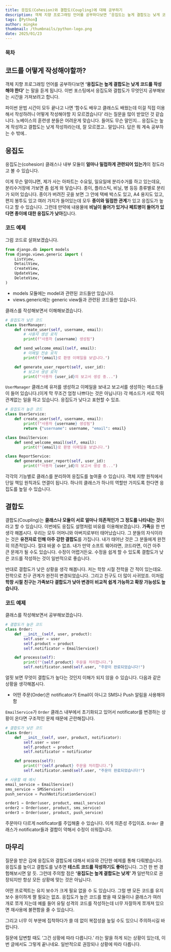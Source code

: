 ```yaml
---
title: 응집도(Cohesion)와 결합도(Coupling)에 대해 공부하기
description: 객체 지향 프로그래밍 언어를 공부하다보면 ‘응집도는 높게 결합도는 낮게 코드를 작성해야 한다’ 는 말을 듣게 됩니다. 이번 포스팅에서 응집도와 결합도가 무엇인지 공부해보는 시간을 가져보려고 합니다.
tags: [Python]
author: mingke
thumbnail: /thumbnails/python-logo.png
date: 2025/01/23
---
```


### 목차

## 코드를 어떻게 작성해야할까?

객체 지향 프로그래밍 언어를 공부하다보면 **‘응집도는 높게 결합도는 낮게 코드를 작성해야 한다’** 는 말을 듣게 됩니다. 이번 포스팅에서 응집도와 결합도가 무엇인지 공부해보는 시간을 가져보려고 합니다.

파이썬 문법 시간이 모두 끝나고 나면 ‘함수도 배우고 클래스도 배웠는데 이걸 직접 이용해서 작성하려니 어떻게 작성해야할 지 모르겠습니다’ 라는 질문을 많이 받았던 것 같습니다. 노베이스의 훈련생 분들은 어려운게 맞습니다. 들어도 무슨 말인지… 응집도는 높게 작성하고 결합도는 낮게 작성하라는데, 잘 모르겠고.. 말입니다. 답은 뭐 계속 공부하는 수 밖에..

## 응집도

응집도는(cohesion) 클래스나 내부 모듈이 **얼마나 밀접하게 관련되어 있는가**의 정도라고 볼 수 있습니다.

이게 무슨 말이냐면, 제가 사는 아파트는 수요일, 일요일에 분리수거를 하고 있는데요, 분리수거장에 가보면 좀 쉽게 와 닿습니다. 종이, 플라스틱, 비닐, 병 등등 종류별로 분리가 되어 있습니다. 종이가 버려진 곳을 보면 그 안에 택배 박스도 있고, A4 용지도 있고, 편지 봉투도 있고 여러 가지가 들어있는데 모두 **종이와 밀접한 관계**가 있고 응집도가 높다고 할 수 있습니다. 그런데 만약에 내용물에 **비닐이 들어가 있거나 페트병이 들어가 있다면 종이에 대한 응집도가 낮아**집니다.

### 코드 예제

그럼 코드로 살펴보겠습니다.

```python
from django.db import models
from django.views.generic import (
    ListView,
    DetailView,
    CreateView,
    UpdateView,
    DeleteView,
)
```

- models 모듈에는 model과 관련된 코드들만 있습니다.
- views.generic에는 generic view들과 관련된 코드들만 있습니다.

클래스를 작성해보면서 이해해보겠습니다.

```python
# 응집도가 낮은 코드
class UserManager:
    def create_user(self, username, email):
        # 사용자 생성 로직
        print(f"사용자 {username} 생성됨")

    def send_welcome_email(self, email):
        # 이메일 전송 로직
        print(f"{email}로 환영 이메일을 보냅니다.")

    def generate_user_report(self, user_id):
        # 보고서 생성 로직
        print(f"사용자 {user_id}의 보고서 생성 중...")
```

`UserManager` 클래스에 유저를 생성하고 이메일을 보내고 보고서를 생성하는 메소드들이 들어 있습니다.(이게 막 무조건 엄청 나쁘다는 것은 아닙니다) 각 메소드가 서로 딱히 관계없는 일을 하고 있습니다. 응집도가 낮다고 표현할 수 있죠.

```python
# 응집도가 높은 코드
class UserService:
    def create_user(self, username, email):
        print(f"사용자 {username} 생성됨")
        return {"username": username, "email": email}

class EmailService:
    def send_welcome_email(self, email):
        print(f"{email}로 환영 이메일을 보냅니다.")

class ReportService:
    def generate_user_report(self, user_id):
        print(f"사용자 {user_id}의 보고서 생성 중...")
```

각각의 기능별로 클래스를 분리하여 응집도를 높여줄 수 있습니다. 객체 지향 원칙에서 단일 책임 원칙과도 연결이 됩니다. 하나의 클래스가 하나의 역할만 가지도록 한다면 응집도를 높일 수 있습니다.

<Ads />

## 결합도

결합도(Coupling)는 **클래스나 모듈이 서로 얼마나 의존적인가 그 정도를 나타내는 것**이라고 할 수 있습니다. 이번에도 응집도 설명처럼 비유를 이용해보겠습니다. **가족**을 한 번 생각 해봅시다. 우리는 모두 어머니와 아버지로부터 태어났습니다. 그 분들의 자식이라는 것은 **유전자로 인해 아주 강한 결합도**를 가집니다. 내가 태어난 것은 그 분들에게 완전히 의존적입니다. 절대 바꿀 수 없죠. 내가 만약 소프트 웨어라면, 코드라면, 이건 아주 큰 문제가 될 수도 있습니다. 수정이 어렵거든요. 수정을 쉽게 할 수 있도록 결합도가 낮은 코드를 작성하는 것이 일반적으로 좋습니다.

반대로 결합도가 낮은 상황을 생각 해봅니다. 저는 학창 시절 전학을 간 적이 있는데요. 전학으로 친구 관계가 완전히 변경되었습니다. 그리고 친구도 더 많이 사귀었죠. 이처럼 **학창 시절 친구는 가족보다 결합도가 낮아 변경이 비교적 쉽게 가능하고 확장 가능성도 높습니다.**

### 코드 예제

클래스를 작성해보면서 공부해보겠습니다.

```python
# 결합도가 높은 코드
class Order:
    def __init__(self, user, product):
        self.user = user
        self.product = product
        self.notificator = EmailService()

    def process(self):
        print(f"{self.product} 주문을 처리합니다.")
        self.notificator.send(self.user, "주문이 완료되었습니다!")
```

얼핏 보면 무엇이 결합도가 높다는 것인지 이해가 되지 않을 수 있습니다. 다음과 같은 상황을 생각해봅시다.

- 어떤 주문(Order)은 notificator가 Email이 아니고 SMS나 Push 알림을 사용해야함

`EmailService`가 `Order` 클래스 내부에서 초기화되고 있어서 notificator를 변경하는 상황이 온다면 구조적인 문제 때문에 곤란해집니다.

```python
# 결합도가 낮은 코드
class Order:
    def __init__(self, user, product, notificator):
        self.user = user
        self.product = product
        self.notificator = notificator

    def process(self):
        print(f"{self.product} 주문을 처리합니다.")
        self.notificator.send(self.user, "주문이 완료되었습니다!")

# 사용할 때 예시
email_service = EmailService()
sms_service = SMSService()
push_service = PushNotificationService()

order1 = Order(user, product, email_service)
order2 = Order(user, product, sms_service)
order3 = Order(user, product, push_service)
```

주문마다 다르게 notificator를 주입해줄 수 있습니다. 이게 의존성 주입이죠. `Order` 클래스가 notificator들과 결합이 약해서 수정이 쉬워집니다.

<Ads />

## 마무리

질문을 받은 김에 응집도와 결합도에 대해서 비유와 간단한 예제를 통해 다뤄봤습니다. 응집도를 높이고 결합도를 낮추면 **테스트 코드를 작성하기도 좋아**집니다. 그건 한 번 경험해보시면 알 듯. 그런데 주의할 점은 **‘응집도는 높게 결합도는 낮게’ 가** 일반적으로 권장되지만 항상 모든 상황에 맞는 것은 아닙니다.

어떤 프로젝트는 유지 보수가 크게 필요 없을 수 도 있습니다. 그럴 땐 모든 코드를 유지 보수 용이하게 짤 필요는 없죠. 응집도가 높은 코드를 봤을 때 모듈이나 클래스가 여러 개로 쪼개 지는데 예를 들어 유틸 성격의 코드를 작성하는데 너무 자잘하게 쪼개져 있으면 재사용에 불편함을 줄 수 있습니다.

그리고 너무 이 부분에 집착하다가 쓸 데 없이 복잡성을 높일 수도 있으니 주의하시길 바랍니다.

질문에 답변할 때도 ‘그건 상황에 따라 다릅니다.’ 라는 말을 하게 되는 상황이 있는데, 이번 글에서도 그렇게 끝나네요. 일반적으로 권장되나 상황에 따라 다릅니다.

<Link url="https://chaechae.life/blog/python-async-comparison" />
